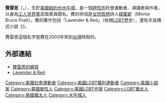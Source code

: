 {{Infobox person
| 前綴尊稱   = 
| 姓名       = 費雷思
| 後綴尊稱   = 
| 圖像       = 
| 圖像大小   = 
| 圖像替代   = 
| 圖像說明   = 
| 原文名     = Leslie Feinberg
| 語系       = 
| 本名       = 
| 字         = 
| 號         =  
| 出生日期   = {{Birth date|1949|9|1}}
| 出生地     = {{USA}}[[紐約州|紐約州]][[水牛城|水牛城]]
| 受洗       = 
| 失蹤日期   = <!-- {{Disappeared date and age|YYYY|MM|DD|YYYY|MM|DD}} -->
| 失蹤地     = 
| 失蹤情況   = 
| 死亡日期   = {{Death date and age|2014|11|15|1949|9|1}}
| 死亡地     = {{USA}}紐約州[[雪城|雪城]]
| 死因       = 
| 遺體發現地 = 
| 墓地       = 
| 墓地坐標   = <!-- {{Coord|LAT|LONG|display=inline}} -->
| 紀念建築   = 
| 居住地     = 
| 國籍       = 
| 籍貫       = <!-- （僅限部分地區人士使用） -->
| 別名       = 
| 種族       = 
| 語言       = 
| 公民權     = 
| 教育程度   = 
| 母校       = 
| 職業       = 跨性別社會運動者<br />演講者<br />作者
| 活躍時期   = 
| 僱主       = 
| 組織       = 
| 機構       = 
| 知名原因   = 
| 知名作品   = 
| 風格       = 
| 受影響於   = 
| 影響於     = 
| 家鄉       = 
| 薪金       = 
| 淨資產     = 
| 身高       = 
| 體重       = 
| 髮色       = 
| 瞳色       = 
| 三圍       = 
| 電視節目   = 
| 頭銜       = 
| 頭銜時期   = 
| 前任       = 
| 繼任       = 
| 政黨       = [[工人世界黨|工人世界黨]]
| 政治運動   = 
| 競爭者     = 
| 董事會     = 
| 宗教信仰   = 
| 宗派       = 
| 刑事起訴   = 
| 刑事處罰   = 
| 刑事狀況   = 
| 配偶       = 
| 伴侶       = 
| 子女       = 
| 父母       = 
| 親屬       = 
| 呼號       = 
| 獲獎       = 
| 簽名       = 
| 簽名大小   = 
| 簽名替代   = 
| module     = 
| module2    = 
| module3    = 
| module4    = 
| module5    = 
| module6    = 
| 網站       = {{URL|http://www.transgenderwarrior.org}}
| 腳註       = 
| 寬度       = 
}}
'''費雷思'''（{{lang-en|Leslie Feinberg}}，{{bd|1949年|9月1日|2014年|11月15日|catIdx=Feinberg}}），生於[[美國|美國]][[紐約州|紐約州]][[水牛城|水牛城]]，是一個[[跨性別|跨性別]]社會運動者、演講者與作者，以身為[[工人世界黨|工人世界黨]]高階黨員聞名。費的伴侶是[[女同性戀|女同性戀]]詩人[[樸蜜妮|樸蜜妮]]（Minnie Bruce Pratt）。費的著作包括「Lavender & Red」（有關[[LGBT|LGBT]]歷史），還有半自傳式小說《{{tsl|en|Stone Butch Blues|藍調石牆T}}》。

費雷思這個名字是費在2003年來到[[台灣|台灣]]時取的。

== 外部連結 ==
* [http://www.transgenderwarrior.org/ 費雷思的網頁] {{Wayback|url=http://www.transgenderwarrior.org/ |date=20110517161522 }}
* [http://www.workers.org/lavender-red/ Lavender & Red] {{Wayback|url=http://www.workers.org/lavender-red/ |date=20180125023120 }}

{{LGBT stub}}

{{Authority control}}
{{DEFAULTSORT:Feinberg, Leslie}}
[[Category:美國社會運動者|Category:美國社會運動者]]
[[Category:美國LGBT權利運動者|Category:美國LGBT權利運動者]]
[[Category:美國小說家|Category:美國小說家]]
[[Category:美國變性人|Category:美國變性人]]
[[Category:美國LGBT作家|Category:美國LGBT作家]]
[[Category:LGBT猶太人|Category:LGBT猶太人]]
[[Category:美國猶太人|Category:美國猶太人]]
[[Category:水牛城人|Category:水牛城人]]